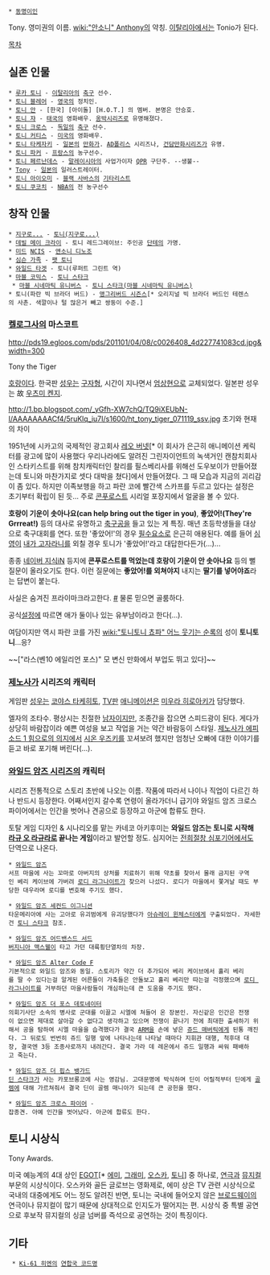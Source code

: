  * [[동명이인]]

Tony. 영미권의 이름. [[wiki:"안소니" Anthony]]의 약칭. [[이탈리아]]에서는 Tonio가 된다.

[[목차]]

== 실존 인물 ==
 * [[루카 토니]] - [[이탈리아]]의 [[축구]] 선수.
 * [[토니 블레어]] - [[영국]]의 정치인.
 * [[토니 안]] - [한국] [아이돌] [H.O.T.] 의 멤버. 본명은 안승호.
 * [[토니 쟈]] - [[태국]]의 영화배우. [[옹박]]시리즈로 유명해졌다.
 * [[토니 크로스]] - [[독일]]의 [[축구]] 선수.
 * [[토니 커티스]] - [[미국]]의 영화배우.
 * [[토니 타케자키]] - [[일본]]의 [[만화가]]. [[AD폴리스]] 시리즈나, [[건담만화]]시리즈가 유명.
 * [[토니 파커]] - [[프랑스]]의 농구선수.
 * [[토니 페르난데스]] - [[말레이시아]]의 사업가이자 [[QPR]] 구단주. --생불--
 * [[Tony]] - [[일본]]의 일러스트레이터. 
 * [[토니 아이오미]] - [[블랙 사바스]]의 [[기타리스트]]
 * [[토니 쿠코치]] - [[NBA]]의 전 농구선수
== 창작 인물 ==
 * [[지구로...]] - [[토니(지구로...)]]
 * [[데빌 메이 크라이]] - 토니 레드그레이브: 주인공 [[단테]]의 가명.
 * [[미드]] [[NCIS]] - [[앤소니 디노조]]
 * [[심슨 가족]] - [[팻 토니]]
 * [[와일드 타겟]] - 토니(루퍼트 그린트 역)
 * [[마블 코믹스]] - [[토니 스타크]]
  * [[마블 시네마틱 유니버스]] - [[토니 스타크(마블 시네마틱 유니버스)]]
 * 토니(파란 빅 브라더 버드) - [[앵그리버드 시즌스]][* 오리지널 빅 브라더 버드인 테렌스의 사촌. 색깔이나 털 많은거 빼고 쌍둥이 수준.]
=== [[켈로그]]사의 마스코트 ===
http://pds19.egloos.com/pds/201101/04/08/c0026408_4d227741083cd.jpg&width=300

Tony the Tiger

[[호랑이]]다. 한국판 [[성우]]는 [[구자형]], 시간이 지나면서 [[엄상현]]으로 교체되었다. 일본판 성우는 故 [[우츠미 켄지]].

http://1.bp.blogspot.com/_yGfh-XW7chQ/TQ9iXEUbN-I/AAAAAAAACf4/5ruKlq_iu7I/s1600/ht_tony_tiger_071119_ssv.jpg
초기와 현재의 차이 

1951년에 시카고의 국제적인 광고회사 [[레오 버넷]][* 이 회사가 은근히 애니메이션 케릭터를 광고에 많이 사용했다 우리나라에도 알려진 그린자이언트의 녹색거인 캔참치회사인 스타키스트를 위해 참치캐릭터인 찰리를 필스베리사를 위해선 도우보이가 만들어졌는데 토니와 마찬가지로 셋다 대박을 쳤다]에서 만들어졌다. 그 때 모습과 지금의 괴리감이 좀 있다. 하지만 이족보행을 하고 파란 코에 빨간색 스카프를 두르고 있다는 설정은 초기부터 확립이 된 듯... 주로 [[콘푸로스트]] 시리얼 포장지에서 얼굴을 볼 수 있다.

'''호랑이 기운이 솟아나요(can help bring out the tiger in you)''', '''좋았어!(They're Grrreat!)''' 등의 대사로 유명하고 [[축구]]공을 들고 있는 게 특징. 매년 초등학생들을 대상으로 축구대회를 연다. 또한 '좋았어!'의 경우 [[필수요소]]로 은근히 애용된다. 예를 들어 [[심영(야인시대)|심영]]이 [[내가 고자라니]]를 외칠 경우 토니가 '좋았어!'라고 대답한다든가(...)...

종종 [[네이버 지식iN]] 등지에 '''콘푸로스트를 먹었는데 호랑이 기운이 안 솟아나요''' 등의 뻘질문이 올라오기도 한다. 이런 질문에는 '''좋았어!를 외쳐야지''' 내지는 '''딸기를 넣어야죠'''라는 답변이 붙는다.

사실은 숨겨진 프라이마크라고한다. [http://www.warhammerkorea.com/zbxe/index.php?mid=comu5&page=17&document_srl=754492/ #] 물론 믿으면 골룸하다.

공식[[설정]]에 따르면 애가 둘이나 있는 유부남이라고 한다(...).

여담이지만 역시 파란 코를 가진 [[wiki:"토니토니 쵸파" 어느 웃기는 순록]]의 성이 '''토니토니'''...응?

~~["라스(벤10 에일리언 포스)" 모 변신 만화에서 부업도 뛰고 있다]~~

=== [[제노사가]] 시리즈의 캐릭터 ===
게임판 [[성우]]는 [[코야스 타케히토]], [[TV판]] [[애니메이션]]은 [[미우라 히로아키]]가 담당했다.

엘자의 조타수. 평상시는 친절한 [[남자]]이지만, 조종간을 잡으면 스피드광이 된다. 게다가 상당히 바람잡이라 예쁜 여성을 보고 작업을 거는 약간 바람둥이 스타일. [[제노사가 에피소드 1 힘으로의 의지]]에서 [[시온 우즈키]]를 꼬셔보려 했지만 엄청난 오빠에 대한 이야기를 듣고 바로 포기해 버린다(...).

=== [[와일드 암즈 시리즈]]의 캐릭터 ===
시리즈 전통적으로 스토리 초반에 나오는 이름. 작품에 따라서 나이나 직업이 다르긴 하나 반드시 등장한다. 어째서인지 갈수록 연령이 올라가더니 급기야 와일드 암즈 크로스 파이어에서는 인간을 벗어나 견공으로 등장하고 아군에 합류도 한다.

토탈 게임 디자인 & 시나리오를 맡는 카네코 아키후미는 '''와일드 암즈는 토니로 시작해 [[라규 오 라규라]]로 끝나는 게임'''이라고 발언할 정도. 심지어는 [[전희절창 심포기어]]에서도 단역으로 나온다.

 * [[와일드 암즈]] 
 서프 마을에 사는 꼬마로 아버지의 상처를 치료하기 위해 약초를 찾아서 몰래 금지된 구역인 베리 케이브에 가버려 [[로디 라그나이트]]가 찾으러 나섰다. 로디가 마을에서 쫓겨날 때도 부당한 대우라며 로디를 변호해 주기도 했다.

 * [[와일드 암즈 세컨드 이그니션]] 
 타운메리아에 사는 고아로 유괴범에게 유괴당했다가 [[아슈레이 윈체스터]]에게 구출되었다. 자세한건 [[토니 스타크]] 참조.

 * [[와일드 암즈 어드밴스드 서드]] 
 [[버지니아 맥스웰]]이 타고 가던 대륙횡단열차의 차장.

 * [[와일드 암즈 Alter Code F]] 
 기본적으로 와일드 암즈와 동일. 스토리가 약간 더 추가되어 베리 케이브에서 홀리 베리를 딸 수 있다는걸 알게된 어른들이 가축들은 안돌보고 홀리 베리만 따는걸 걱정했으며 [[로디 라그나이트]]를 거부하던 마을사람들이 개심하는데 큰 도움을 주기도 했다.

 * [[와일드 암즈 더 포스 데토네이터]] 
 의회기사단 소속의 병사로 군대를 이끌고 시엘에 쳐들어 온 장본인. 자신같은 인간은 전쟁이 없으면 제대로 살아갈 수 없다고 생각하고 있으며 전쟁이 끝나기 전에 최대한 출세하기 위해서 공을 탐하여 시엘 마을을 습격했다가 결국 [[ARM]]을 손에 넣은 [[쥬드 매버릭]]에게 된통 깨진다. 그 뒤로도 번번히 쥬드 일행 앞에 나타나는데 나타날 때마다 지휘관 대행, 척후대 대장, 결국엔 3등 조종사로까지 내려간다. 결국 가라 데 레온에서 쥬드 일행과 싸워 패배하고 죽는다.

 * [[와일드 암즈 더 핍스 뱅가드]] 
 [[딘 스타크]]가 사는 카포브롱코에 사는 영감님. 고대문명에 박식하며 딘이 어릴적부터 딘에게 [[골렘]]에 대해 가르쳐줘서 결국 딘이 골렘 매니아가 되는데 큰 공헌을 했다.

 * [[와일드 암즈 크로스 파이어]] -
 잡종견. 아예 인간을 벗어났다. 아군에 합류도 한다. 

== 토니 시상식 ==
Tony Awards.

미국 예능계의 4대 상인 [[EGOT]][* [[에미]], [[그래미]], [[오스카]], [[토니]]] 중 하나로, [[연극]]과 [[뮤지컬]] 부문의 시상식이다. 오스카와 골든 글로브는 영화제로, 에미 상은 TV 관련 시상식으로 국내의 대중에게도 어느 정도 알려진 반면, 토니는 국내에 들어오지 않은 [[브로드웨이]]의 연극이나 뮤지컬이 많기 때문에 상대적으로 인지도가 떨어지는 편. 시상식 중 특별 공연으로 후보작 뮤지컬의 싱글 넘버를 즉석으로 공연하는 것이 특징이다.

== 기타 ==
  * [[Ki-61 히엔]]의 [[연합국 코드명]]
